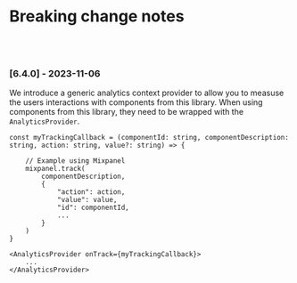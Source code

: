 
<Meta title="Breaking change notes" />

# Breaking change notes

<br />
<br />

### [6.4.0] - 2023-11-06

We introduce a generic analytics context provider to allow you to measuse the users interactions with components from this library.
When using components from this library, they need to be wrapped with the `AnalyticsProvider`.

```
const myTrackingCallback = (componentId: string, componentDescription: string, action: string, value?: string) => {

    // Example using Mixpanel
    mixpanel.track(
        componentDescription,
        {
            "action": action,
            "value": value,
            "id": componentId,
            ...
        }
    )
}

<AnalyticsProvider onTrack={myTrackingCallback}>
    ...
</AnalyticsProvider>
```
